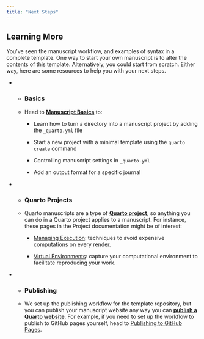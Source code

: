 ```yaml
---
title: "Next Steps"
---
```


## Learning More

You've seen the manuscript workflow, and examples of syntax in a complete template.
One way to start your own manuscript is to alter the contents of this template.
Alternatively, you could start from scratch.
Either way, here are some resources to help you with your next steps.

::: {.list-table widths="0.06027397260274,0.93972602739726"}

* * ### Basics {#basics}
  
  * Head to [**Manuscript Basics**](/docs/manuscripts/components.qmd) to:
    
    * Learn how to turn a directory into a manuscript project by adding the `_quarto.yml` file
    
    * Start a new project with a minimal template using the `quarto create` command
    
    * Controlling manuscript settings in `_quarto.yml`
    
    * Add an output format for a specific journal

* * ### Quarto Projects {#quarto-projects}
  
  * Quarto manuscripts are a type of [**Quarto project**](/docs/projects/quarto-projects.qmd), so anything you can do in a Quarto project applies to a manuscript. For instance, these pages in the Project documentation might be of interest:
    
    * [Managing Execution](/docs/projects/code-execution.qmd): techniques to avoid expensive computations on every render.
    
    * [Virtual Environments](/docs/projects/virtual-environments.qmd): capture your computational environment to facilitate reproducing your work.

* * ### Publishing {#publishing}
  
  * We set up the publishing workflow for the template repository, but you can publish your manuscript website any way you can [**publish a Quarto website**](/docs/publishing/index.qmd). For example, if you need to set up the workflow to publish to GitHub pages yourself, head to [Publishing to GitHub Pages](/docs/publishing/github-pages.qmd).

:::
